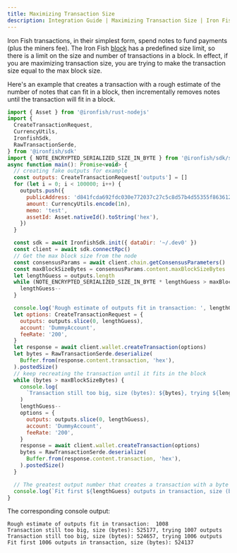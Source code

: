 ```yaml
---
title: Maximizing Transaction Size
description: Integration Guide | Maximizing Transaction Size | Iron Fish Documentation
---
```


Iron Fish transactions, in their simplest form, spend notes to fund payments (plus the miners fee).
The Iron Fish [block](/use/get-started/glossary#Block) has a predefined size limit, so there is a limit on the size and number of transactions in a block.
In effect, if you are maximizing transaction size, you are trying to make the transaction size equal to the max
block size.

Here's an example that creates a transaction with a rough estimate of the number of notes that can fit in a block, then incrementally removes notes until the transaction will fit in a block.

```js
import { Asset } from '@ironfish/rust-nodejs'
import {
  CreateTransactionRequest,
  CurrencyUtils,
  IronfishSdk,
  RawTransactionSerde,
} from '@ironfish/sdk'
import { NOTE_ENCRYPTED_SERIALIZED_SIZE_IN_BYTE } from '@ironfish/sdk/src/primitives/noteEncrypted'
async function main(): Promise<void> {
  // creating fake outputs for example
  const outputs: CreateTransactionRequest['outputs'] = []
  for (let i = 0; i < 100000; i++) {
    outputs.push({
      publicAddress: 'd841fcda692fdc030e772037c27c5c8d57b4d55355f8636126f338b74d59de1c',
      amount: CurrencyUtils.encode(1n),
      memo: 'test',
      assetId: Asset.nativeId().toString('hex'),
    })
  }

  const sdk = await IronfishSdk.init({ dataDir: '~/.dev0' })
  const client = await sdk.connectRpc()
  // Get the max block size from the node
  const consensusParams = await client.chain.getConsensusParameters()
  const maxBlockSizeBytes = consensusParams.content.maxBlockSizeBytes
  let lengthGuess = outputs.length
  while (NOTE_ENCRYPTED_SERIALIZED_SIZE_IN_BYTE * lengthGuess > maxBlockSizeBytes) {
    lengthGuess--
  }

  console.log('Rough estimate of outputs fit in transaction: ', lengthGuess)
  let options: CreateTransactionRequest = {
    outputs: outputs.slice(0, lengthGuess),
    account: 'DummyAccount',
    feeRate: '200',
  }
  let response = await client.wallet.createTransaction(options)
  let bytes = RawTransactionSerde.deserialize(
    Buffer.from(response.content.transaction, 'hex'),
  ).postedSize()
  // keep recreating the transaction until it fits in the block
  while (bytes > maxBlockSizeBytes) {
    console.log(
      `Transaction still too big, size (bytes): ${bytes}, trying ${lengthGuess - 1} outputs`,
    )
    lengthGuess--
    options = {
      outputs: outputs.slice(0, lengthGuess),
      account: 'DummyAccount',
      feeRate: '200',
    }
    response = await client.wallet.createTransaction(options)
    bytes = RawTransactionSerde.deserialize(
      Buffer.from(response.content.transaction, 'hex'),
    ).postedSize()
  }

  // The greatest output number that creates a transaction with a byte size less than maxBlockSizeBytes
  console.log(`Fit first ${lengthGuess} outputs in transaction, size (bytes): ${bytes}`)
}
```

The corresponding console output:
```
Rough estimate of outputs fit in transaction:  1008
Transaction still too big, size (bytes): 525177, trying 1007 outputs
Transaction still too big, size (bytes): 524657, trying 1006 outputs
Fit first 1006 outputs in transaction, size (bytes): 524137
```